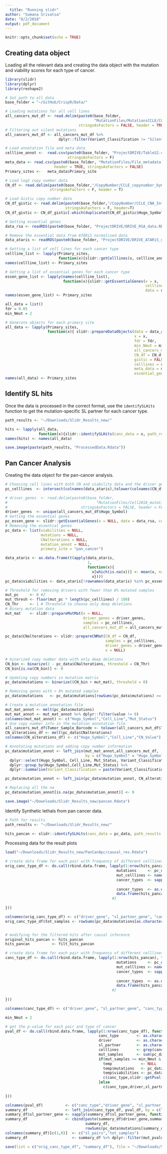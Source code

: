 ```yaml
---
  title: "Running slidr"
author: "Sumana Srivatsa"
date: "8/2/2018"
output: pdf_document
---
```


```r
knitr::opts_chunk$set(echo = TRUE)
```

## Creating data object
Loading all the relevant data and creating the data object with the mutation and viability scores for each type of cancer.

```r
library(slidr)
library(dplyr)
library(reshape2)

# Set path to all data
base_folder = "~/GitHub/CrispR/Data/"

# Loading mutations for all cell lines
all_cancers_mut_df <- read.delim(paste0(base_folder,
                                        "MutationFiles/MutationsCCLE/CCLE_maf_allcancers.txt"),
                                 stringsAsFactors = FALSE, header = TRUE)
# Filtering out silent mutations
all_cancers_mut_df <- all_cancers_mut_df %>%
                        dplyr::filter(Variant_Classification != "Silent" )

# Load annotation file and meta data
cellline_annot <-  read.csv(paste0(base_folder, "ProjectDRIVE/TableS2.csv"),
                            stringsAsFactors = F)
meta_data <- read.csv(paste0(base_folder, "MutationFiles/File_metadata.csv"),
                      header = TRUE, stringsAsFactors = FALSE)
Primary_sites <-   meta_data$Primary_site

# Load log2 copy number data
CN_df <- read.delim(paste0(base_folder,"/CopyNumber/CCLE_copynumber_byGene.txt"),
                    stringsAsFactors = F, header = T)

# Load Gistic copy number data
CN_df_gistic <- read.delim(paste0(base_folder,"/CopyNumber/CCLE_CNA_Integers.txt"),
                           stringsAsFactors = F, header=T)
CN_df_gistic <- CN_df_gistic[-which(duplicated(CN_df_gistic$Hugo_Symbol)),]

# Getting essential genes
data_rsa <- readRDS(paste0(base_folder, "ProjectDRIVE/DRIVE_RSA_data.RDS"))

# Remove the essential data from ATARiS normalised data
data_ataris <- readRDS(paste0(base_folder, "ProjectDRIVE/DRIVE_ATARiS_data.RDS"))

# Getting a list of cell lines for each cancer type
cellline_list <- lapply(Primary_sites,
                        function(x){slidr::getCelllines(x, cellline_annot, meta_data)})
names(cellline_list) <- Primary_sites

# Getting a list of essential genes for each cancer type
essen_gene_list <- lapply(names(cellline_list),
                          function(x){slidr::getEssentialGenes(x = x,
                                                               celllines = cellline_list[[x]],
                                                               data = data_rsa)})
names(essen_gene_list) <- Primary_sites

all_data = list()
fdr = 0.05
min_Nmut = 2

# Generate objects for each primary site
all_data <- lapply(Primary_sites,
                   function(x){ slidr::prepareDataObjects(data = data_ataris,
                                                          x = x,
                                                          fdr = fdr,
                                                          min_Nmut = min_Nmut,
                                                          all_cancers_mut_df = all_cancers_mut_df,
                                                          CN_df = CN_df, #CN_df_gistic
                                                          gistic = FALSE, #TRUE
                                                          celllines = cellline_list[[x]],
                                                          meta_data = meta_data,
                                                          essential_genes = essen_gene_list[[x]])})
names(all_data) <- Primary_sites

```
## Identify SL hits

Once the data is processed in the correct format, use the `identifySLHits` function to get the mutation-specific SL partner for each cancer type.

```r
path_results <- "~/Downloads/Slidr_Results_new/"

hits <- lapply(all_data,
               function(x){slidr::identifySLHits(canc_data = x, path_results = path_results, WT_pval_thresh = 0.1)})
names(hits) <- names(all_data)

save.image(paste(path_results, "ProcessedData.Rdata"))
```
## Pan Cancer Analysis

Creating the data object for the pan-cancer analysis.

```r
# Choosing cell lines with both CN and viability data and the driver genes
pc_celllines  <- intersect(colnames(data_ataris),tolower(colnames(CN_df)))

# driver_genes  <- read.delim(paste0(base_folder,
#                                        "MutationFiles/Cell2018_mutations.txt"),
#                                 stringsAsFactors = FALSE, header = FALSE)[[1]]
driver_genes  <- unique(all_cancers_mut_df$Hugo_Symbol)
# Getting the essential genes
pc_essen_gene <- slidr::getEssentialGenes(x = NULL, data = data_rsa, celllines = pc_celllines)
# Removing the essential genes
pc_data <- list(viabilities = NULL,
                mutations = NULL,
                CNalterations = NULL,
                mutation_annot = NULL,
                primary_site = "pan_cancer")

data_ataris <- as.data.frame(t(apply(data_ataris,
                                     1,
                                     function(x){
                                       x[which(is.na(x))] <- mean(x, na.rm = TRUE)
                                       x})))
pc_data$viabilities <- data_ataris[!rownames(data_ataris) %in% pc_essen_gene,pc_celllines]

# Threshold for removing drivers with fewer than 8% mutated samples
mut_pc     <- 8 #2
mut_thresh <- floor(mut_pc * length(pc_celllines) / 100)
CN_Thr     <- 1 # Threshold to choose only deep deletions
# Binary mutation data
mut_mat    <- slidr::prepareMutMat(x = NULL,
                                   driver_genes = driver_genes,
                                   samples = pc_celllines,
                                   all_cancers_mut_df = all_cancers_mut_df)

pc_data$CNalterations <- slidr::prepareCNMat(CN_df = CN_df,
                                             samples = pc_celllines,
                                             driver_genes = driver_genes,
                                             x = NULL)

# binarized copy number data with only deep deletions
CN_bin <- binarize(2 - pc_data$CNalterations, threshold = CN_Thr)
CN_bin[is.na(CN_bin)] <- 0

# Updating copy numbers in mutation matrix
pc_data$mutations <- binarize((CN_bin + mut_mat), threshold = 0)

# Removing genes with < 8% mutated samples
pc_data$mutations   <- pc_data$mutations[rowSums(pc_data$mutations) >= mut_thresh, ]

# Create a mutation annotation file
mut_mat_annot <- melt(pc_data$mutations)
mut_mat_annot <- mut_mat_annot %>% dplyr::filter(value != 0)
colnames(mut_mat_annot) <- c("Hugo_Symbol","Cell_Line","Mut_Status")
# Use copy number info in the mutation annotation file
all_cancers_mut_df$Tumor_Sample_Barcode <- tolower(all_cancers_mut_df$Tumor_Sample_Barcode)
CN_alterations_df <- melt(pc_data$CNalterations)
colnames(CN_alterations_df) <- c("Hugo_Symbol","Cell_Line","CN_Value")

# Annotating mutations and adding copy number information
pc_data$mutation_annot <- left_join(mut_mat_annot,all_cancers_mut_df,
                                    by = c("Hugo_Symbol" = "Hugo_Symbol","Cell_Line" = "Tumor_Sample_Barcode")) %>%
  dplyr::select(Hugo_Symbol, Cell_Line, Mut_Status, Variant_Classification) %>%
  dplyr::group_by(Hugo_Symbol,Cell_Line,Mut_Status) %>%
  dplyr::summarise(Variant_Classification = paste(Variant_Classification, collapse=";"))

pc_data$mutation_annot <- left_join(pc_data$mutation_annot, CN_alterations_df, by = c("Hugo_Symbol","Cell_Line"))

# Replacing all the na
pc_data$mutation_annot[is.na(pc_data$mutation_annot)] <- 0

save.image("~/Downloads/Slidr_Results_new/pancan.Rdata")

```
Identify Synthetic lethals from pan cancer data.

```r
# Path for results
path_results <- "~/Downloads/Slidr_Results_new/"

hits_pancan <- slidr::identifySLHits(canc_data = pc_data, path_results = path_results, WT_pval_thresh = 0, fp_thresh = 1)

```
Processing data for the result plots
```r
load("~/Downloads/Slidr_Results_new/PanCan8pc/causal_res.Rdata")

# create data frame for each pair with frequency of different celllines for all original 151 hits
orig_canc_type_df <- do.call(rbind.data.frame, lapply(1:nrow(hits_pancan), function(x){
                                                  mutations     <- pc_data$mutations
                                                  mut_celllines <- names(which(mutations[hits_pancan$driver_gene[x],] == 1))
                                                  cancer_types  <- sapply(mut_celllines, 
                                                                        function(x){paste(strsplit(x,"_")[[1]][-1], collapse = "_")})
                                                  cancer_types  <- as.data.frame(table(cancer_types))
                                                  data.frame(hits_pancan$driver_gene[x], hits_pancan$sl_partner_gene[x], cancer_types)
                                                #}
                                                
}))

colnames(orig_canc_type_df) <- c("driver_gene", "sl_partner_gene", "canc_type", "n_samples")
orig_canc_type_df$tot_samples <- rowSums(pc_data$mutations[as.character(orig_canc_type_df$driver_gene),])


# modifying for the filtered hits after causal inference
original_hits_pancan <- hits_pancan
hits_pancan          <- filt_hits_pancan

# create data frame for each pair with frequency of different celllines
canc_type_df <- do.call(rbind.data.frame, lapply(1:nrow(hits_pancan), function(x){
                                                  mutations     <- pc_data$mutations
                                                  mut_celllines <- names(which(mutations[hits_pancan$driver_gene[x],] == 1))
                                                  cancer_types  <- sapply(mut_celllines, 
                                                                        function(x){paste(strsplit(x,"_")[[1]][-1], collapse = "_")})
                                                  cancer_types  <- as.data.frame(table(cancer_types))
                                                  data.frame(hits_pancan$driver_gene[x], hits_pancan$sl_partner_gene[x], cancer_types)
                                                #}
                                                
}))

colnames(canc_type_df) <- c("driver_gene", "sl_partner_gene", "canc_type", "n_samples")

min_Nmut = 2

# get the p-value for each pair and type of cancer
pval_df <- do.call(rbind.data.frame, lapply(1:nrow(canc_type_df), function(x){
                                          canc_type        <- as.character(canc_type_df$canc_type[x])
                                          driver           <- as.character(canc_type_df$driver_gene[x])
                                          sl_partner       <- as.character(canc_type_df$sl_partner_gene[x])
                                          celllines        <- grep(canc_type,colnames(pc_data$mutations))
                                          mut_samples      <- sum(pc_data$mutations[driver,celllines])
                                          if(mut_samples >= min_Nmut & (length(celllines) - mut_samples) >= min_Nmut){
                                            temp             <- NULL
                                            temp$mutations   <- pc_data$mutations[,celllines]
                                            temp$viabilities <- pc_data$viabilities[,celllines]
                                            c(canc_type,slidr::getPval(temp,driver,sl_partner))
                                          }else
                                            c(canc_type,driver,sl_partner,1,1)
                                          
}))

colnames(pval_df)          <- c("canc_type","driver_gene", "sl_partner_gene", "WT_pvalue", "mut_pvalue")
summary_df                 <- left_join(canc_type_df, pval_df, by = c("driver_gene","sl_partner_gene","canc_type"))
summary_df$sl_partner_gene <- sapply(summary_df$sl_partner_gene, function(x){strsplit(x, ",")[[1]][1]})
summary_df                 <- cbind(paste(summary_df$driver_gene,summary_df$sl_partner_gene, sep = "_"), 
                                    summary_df,
                                    rowSums(pc_data$mutations[summary_df$driver_gene,]))
colnames(summary_df)[c(1,8)]  <- c("sl_pairs","tot_samples")
summary_df                    <- summary_df %>% dplyr::filter(mut_pvalue != 1 & WT_pvalue != 1)

save(list = c("orig_canc_type_df", "summary_df"), file = "~/Downloads/Slidr_Results_new/PanCan8pc/summary_data.Rdata")

```
